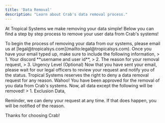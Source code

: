 ```yaml
---
title: 'Data Removal'
description: "Learn about Crab's data removal process."
---
```

At Tropical Systems we make removing your data simple! Below you can find a step by step process to remove your user data from Crab's systems!

<Steps>
<Step title="Email Us">
To begin the process of removing your data from our systems, please email us at [legal@tropicalsys.com](mailto:legal@tropicalsys.com).
</Step>
<Step title="Email Information">
Once you have your email typed up, make sure to include the following information,
> 1. Your discord **username and user id**,
> 2. The reason for your removal request,
> 3. Urgency Level (Optional)
</Step>
<Step title="Wait..">
Now that you have sent your email, please wait for our legal officers to review your request and notify you of the status.
<Warning>Tropical Systems reserves the right to deny a data removal request for any reason.</Warning>
</Step>
<Step title="Approved! What now?">
Wahoo! You have been approved for the removal of you data from Crab's systems. Now, all data except the following will be removed!
> 1. Exclusion Data,
</Step>
</Steps>

Reminder, we can deny your request at any time. If that does happen, you will be notified of the reason.

Thanks for choosing Crab!

